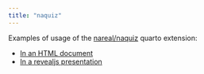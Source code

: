 ```yaml
---
title: "naquiz"
---
```


Examples of usage of the [nareal/naquiz](https://github.com/nareal/naquiz) quarto extension:

- [In an HTML document](example.qmd)
- [In a revealjs presentation](example_presentation.qmd)
